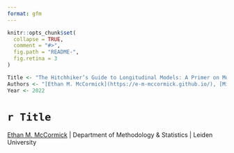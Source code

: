 ```yaml
---
format: gfm
---
```


<!-- README.md is generated from README.qmd. Please edit that file -->

```r
knitr::opts_chunk$set(
  collapse = TRUE,
  comment = "#>",
  fig.path = "README-",
  fig.retina = 3
)

Title <- "The Hitchhiker’s Guide to Longitudinal Models: A Primer on Model Selection for Repeated-Measures Methods"
Authors <- "[Ethan M. McCormick](https://e-m-mccormick.github.io/), [Michelle L. Byrne](https://research.monash.edu/en/persons/michelle-byrne), [John C. Flournoy](https://johnflournoy.science/), [Katheryn L. Mills](http://devbrainlab.org/), & [Jennifer H. Pfiefer](https://dsn.uoregon.edu/)"
Year <- 2022
```

# `r Title`
[Ethan M. McCormick](https://e-m-mccormick.github.io/) | Department of Methodology \& Statistics | Leiden University


